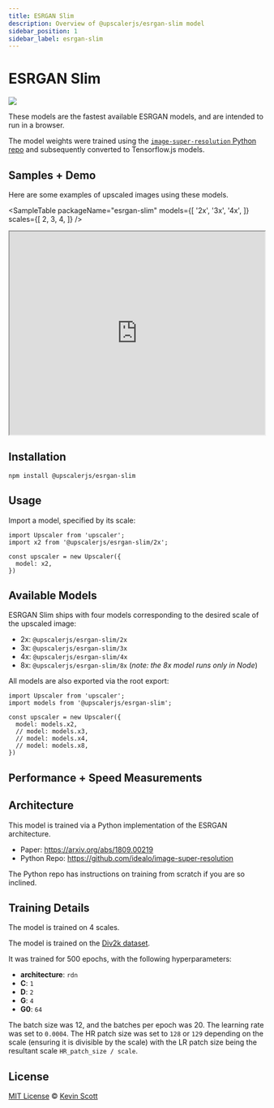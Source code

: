 ```yaml
---
title: ESRGAN Slim
description: Overview of @upscalerjs/esrgan-slim model
sidebar_position: 1
sidebar_label: esrgan-slim
---
```


# ESRGAN Slim

[![](https://data.jsdelivr.com/v1/package/npm/@upscalerjs/esrgan-slim/badge)](https://www.jsdelivr.com/package/npm/@upscalerjs/esrgan-slim)

These models are the fastest available ESRGAN models, and are intended to run in a browser.

The model weights were trained using the [`image-super-resolution` Python repo](https://github.com/idealo/image-super-resolution) and subsequently converted to Tensorflow.js models.

## Samples + Demo

Here are some examples of upscaled images using these models.


<SampleTable
  packageName="esrgan-slim"
  models={[
    '2x',
    '3x',
    '4x',
  ]}
  scales={[
    2,
    3,
    4,
  ]}
/>

<iframe height="400" width="100%" src="https://stackblitz.com/github/thekevinscott/upscalerjs/tree/main/models/esrgan-slim/demo?file=index.js&title=@upscalerjs/esrgan-slim"></iframe>


## Installation

```
npm install @upscalerjs/esrgan-slim
```

## Usage

Import a model, specified by its scale:

```
import Upscaler from 'upscaler';
import x2 from '@upscalerjs/esrgan-slim/2x';

const upscaler = new Upscaler({
  model: x2,
})
```

## Available Models

ESRGAN Slim ships with four models corresponding to the desired scale of the upscaled image:

- 2x: `@upscalerjs/esrgan-slim/2x`
- 3x: `@upscalerjs/esrgan-slim/3x`
- 4x: `@upscalerjs/esrgan-slim/4x`
- 8x: `@upscalerjs/esrgan-slim/8x` (_note: the 8x model runs only in Node_)

All models are also exported via the root export:

```
import Upscaler from 'upscaler';
import models from '@upscalerjs/esrgan-slim';

const upscaler = new Upscaler({
  model: models.x2,
  // model: models.x3,
  // model: models.x4,
  // model: models.x8,
})
```

## Performance + Speed Measurements


<PerformanceChart package="esrgan-slim" databasePath="/assets/performance.sql"></PerformanceChart>

<SpeedChart package="esrgan-slim" databasePath="/assets/speed.sql"></SpeedChart>

## Architecture
This model is trained via a Python implementation of the ESRGAN architecture.

- Paper: https://arxiv.org/abs/1809.00219
- Python Repo: https://github.com/idealo/image-super-resolution

The Python repo has instructions on training from scratch if you are so inclined.

## Training Details

The model is trained on 4 scales.

The model is trained on the [Div2k dataset](https://data.vision.ee.ethz.ch/cvl/DIV2K/).

It was trained for 500 epochs, with the following hyperparameters:

- **architecture**: `rdn`
- **C**: `1`
- **D**: `2`
- **G**: `4`
- **G0**: `64`

The batch size was 12, and the batches per epoch was 20. The learning rate was set to `0.0004`. The HR patch size was set to `128` or `129` depending on the scale (ensuring it is divisible by the scale) with the LR patch size being the resultant scale `HR_patch_size / scale`.

## License

[MIT License](https://oss.ninja/mit/developit/) © [Kevin Scott](https://thekevinscott.com)


